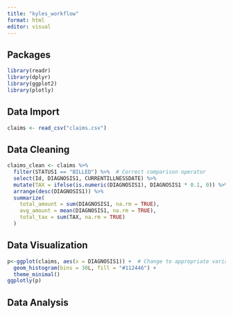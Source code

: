 ```yaml
---
title: "kyles_workflow"
format: html
editor: visual
---
```


## Packages

```r
library(readr)
library(dplyr)
library(ggplot2)
library(plotly)
```

## Data Import

```r
claims <- read_csv("claims.csv")
```

## Data Cleaning
```r
claims_clean <- claims %>%
  filter(STATUS1 == "BILLED") %>%  # Correct comparison operator
  select(Id, DIAGNOSIS1, CURRENTILLNESSDATE) %>%
  mutate(TAX = ifelse(is.numeric(DIAGNOSIS1), DIAGNOSIS1 * 0.1, 0)) %>%  # Check if numeric
  arrange(desc(DIAGNOSIS1)) %>%
  summarize(
    total_amount = sum(DIAGNOSIS1, na.rm = TRUE),
    avg_amount = mean(DIAGNOSIS1, na.rm = TRUE),
    total_tax = sum(TAX, na.rm = TRUE)
  )


```

## Data Visualization
```r
p<-ggplot(claims, aes(x = DIAGNOSIS1)) +  # Change to appropriate variable
  geom_histogram(bins = 30L, fill = "#112446") +
  theme_minimal()
ggplotly(p)
```

## Data Analysis
```r

```


